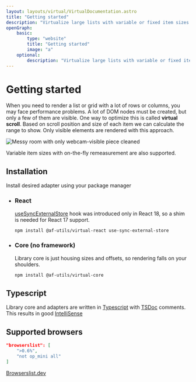 ```yaml
---
layout: layouts/virtual/VirtualDocumentation.astro
title: "Getting started"
description: "Virtualize large lists with variable or fixed item sizes. Typescript-friendly, react and core adapters currently available"
openGraph:
    basic:
        type: "website"
        title: "Getting started"
        image: "a"
    optional:
        description: "Virtualize large lists with variable or fixed item sizes. Typescript-friendly, react and core adapters currently available"
---
```



# Getting started

When you need to render a list or grid with a lot of rows or columns, you may face performance problems.
A lot of DOM nodes must be created, but only a few of them are visible.
One way to optimize this is called **virtual scroll**.
Based on scroll position and size of each item we can calculate the range to show.
Only visible elements are rendered with this approach.

<div className="not-prose grid max-w-screen-xl gap-8 md:grid-cols-2">
    <Image
        alt="Messy room with only webcam-visible piece cleaned"
        src={messyImg}
        quality={40}
    />
    <div className="contain-strict grid h-64 overflow-hidden md:h-full">
        <List client:idle />
    </div>
</div>

Variable item sizes with <span className="whitespace-nowrap">on-the-fly</span> remeasurement are also supported.

## Installation

Install desired adapter using your package manager

-   ### React

    [useSyncExternalStore](https://react.dev/reference/react/useSyncExternalStore) hook was introduced only in React 18, so a shim is needed for React 17 support.

    ```bash
    npm install @af-utils/virtual-react use-sync-external-store
    ```

-   ### Core (no framework)

    Library core is just housing sizes and offsets, so rendering falls on your shoulders.

    ```bash
    npm install @af-utils/virtual-core
    ```

## Typescript

Library core and adapters are written in [Typescript](https://www.typescriptlang.org/) with [TSDoc](https://tsdoc.org/) comments.
This results in good [IntelliSense](https://code.visualstudio.com/docs/editor/intellisense)

## Supported browsers

```json
"browserslist": [
    ">0.6%",
    "not op_mini all"
]
```

[Browserslist.dev](https://browserslist.dev/?q=PjAuNiUsbm90IG9wX21pbmkgYWxs)
